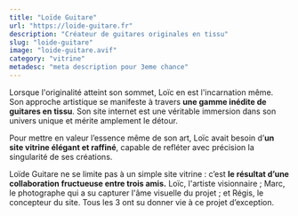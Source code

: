 ```yaml
---
title: "Loïde Guitare"
url: "https://loide-guitare.fr"
description: "Créateur de guitares originales en tissu"
slug: "loide-guitare"
image: "loide-guitare.avif"
category: "vitrine"
metadesc: "meta description pour 3eme chance"
---
```


Lorsque l'originalité atteint son sommet, Loïc en est l'incarnation même. Son approche artistique se manifeste à travers **une gamme inédite de guitares en tissu**. Son site internet est une véritable immersion dans son univers unique et mérite amplement le détour.

Pour mettre en valeur l’essence même de son art, Loïc avait besoin d’**un site vitrine élégant et raffiné**, capable de refléter avec précision la singularité de ses créations.

Loïde Guitare ne se limite pas à un simple site vitrine : c’est **le résultat d’une collaboration fructueuse entre trois amis.** Loïc, l'artiste visionnaire ; Marc, le photographe qui a su capturer l'âme visuelle du projet ; et Régis, le concepteur du site. Tous les 3 ont su donner vie à ce projet d’exception.
